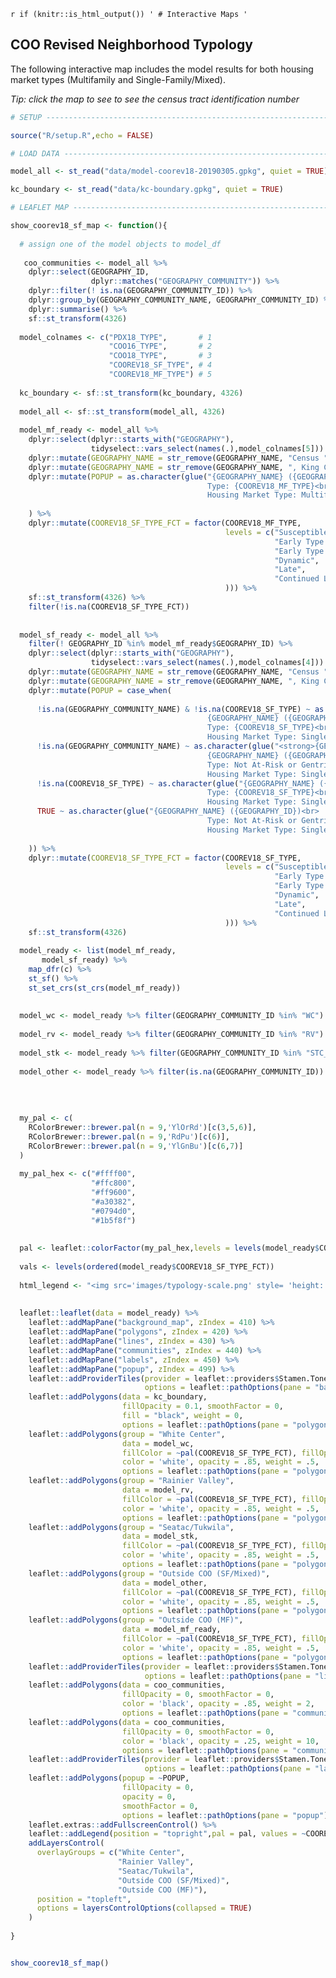 
`r if (knitr::is_html_output()) '
# Interactive Maps
'`

## COO Revised Neighborhood Typology {-}

The following interactive map includes the model results for both housing market types (Multifamily and Single-Family/Mixed).

_Tip: click the map to see to see the census tract identification number_

```r

# SETUP -------------------------------------------------------------------

source("R/setup.R",echo = FALSE)

# LOAD DATA ---------------------------------------------------------------

model_all <- st_read("data/model-coorev18-20190305.gpkg", quiet = TRUE) 

kc_boundary <- st_read("data/kc-boundary.gpkg", quiet = TRUE)

# LEAFLET MAP ---------------------------------------------------------------

show_coorev18_sf_map <- function(){ 
  
  # assign one of the model objects to model_df
  
   coo_communities <- model_all %>%
    dplyr::select(GEOGRAPHY_ID,
                  dplyr::matches("GEOGRAPHY_COMMUNITY")) %>%
    dplyr::filter(! is.na(GEOGRAPHY_COMMUNITY_ID)) %>%
    dplyr::group_by(GEOGRAPHY_COMMUNITY_NAME, GEOGRAPHY_COMMUNITY_ID) %>%
    dplyr::summarise() %>%
    sf::st_transform(4326)
  
  model_colnames <- c("PDX18_TYPE",       # 1
                      "COO16_TYPE",       # 2
                      "COO18_TYPE",       # 3
                      "COOREV18_SF_TYPE", # 4
                      "COOREV18_MF_TYPE") # 5
  
  kc_boundary <- sf::st_transform(kc_boundary, 4326)
  
  model_all <- sf::st_transform(model_all, 4326)
  
  model_mf_ready <- model_all %>%
    dplyr::select(dplyr::starts_with("GEOGRAPHY"),
                  tidyselect::vars_select(names(.),model_colnames[5])) %>%  
    dplyr::mutate(GEOGRAPHY_NAME = str_remove(GEOGRAPHY_NAME, "Census ")) %>% 
    dplyr::mutate(GEOGRAPHY_NAME = str_remove(GEOGRAPHY_NAME, ", King County, Washington")) %>% 
    dplyr::mutate(POPUP = as.character(glue("{GEOGRAPHY_NAME} ({GEOGRAPHY_ID})<br>
                                            Type: {COOREV18_MF_TYPE}<br>
                                            Housing Market Type: Multifamily"))
      
    ) %>% 
    dplyr::mutate(COOREV18_SF_TYPE_FCT = factor(COOREV18_MF_TYPE,
                                                levels = c("Susceptible",
                                                           "Early Type 1",
                                                           "Early Type 2",
                                                           "Dynamic",
                                                           "Late",
                                                           "Continued Loss"
                                                ))) %>% 
    sf::st_transform(4326) %>% 
    filter(!is.na(COOREV18_SF_TYPE_FCT))
  
  
  model_sf_ready <- model_all %>%
    filter(! GEOGRAPHY_ID %in% model_mf_ready$GEOGRAPHY_ID) %>% 
    dplyr::select(dplyr::starts_with("GEOGRAPHY"),
                  tidyselect::vars_select(names(.),model_colnames[4])) %>%  
    dplyr::mutate(GEOGRAPHY_NAME = str_remove(GEOGRAPHY_NAME, "Census ")) %>% 
    dplyr::mutate(GEOGRAPHY_NAME = str_remove(GEOGRAPHY_NAME, ", King County, Washington")) %>% 
    dplyr::mutate(POPUP = case_when(
      
      !is.na(GEOGRAPHY_COMMUNITY_NAME) & !is.na(COOREV18_SF_TYPE) ~ as.character(glue("<strong>{GEOGRAPHY_COMMUNITY_NAME}</strong>\n<hr>\n 
                                            {GEOGRAPHY_NAME} ({GEOGRAPHY_ID})<br>
                                            Type: {COOREV18_SF_TYPE}<br>
                                            Housing Market Type: Single-Family/Mixed")),
      !is.na(GEOGRAPHY_COMMUNITY_NAME) ~ as.character(glue("<strong>{GEOGRAPHY_COMMUNITY_NAME}</strong>\n<hr>\n 
                                            {GEOGRAPHY_NAME} ({GEOGRAPHY_ID})<br>
                                            Type: Not At-Risk or Gentrifying<br>
                                            Housing Market Type: Single-Family/Mixed")),
      !is.na(COOREV18_SF_TYPE) ~ as.character(glue("{GEOGRAPHY_NAME} ({GEOGRAPHY_ID})<br>
                                            Type: {COOREV18_SF_TYPE}<br>
                                            Housing Market Type: Single-Family/Mixed")),
      TRUE ~ as.character(glue("{GEOGRAPHY_NAME} ({GEOGRAPHY_ID})<br>
                                            Type: Not At-Risk or Gentrifying<br>
                                            Housing Market Type: Single-Family/Mixed")) 
      
    )) %>% 
    dplyr::mutate(COOREV18_SF_TYPE_FCT = factor(COOREV18_SF_TYPE,
                                                levels = c("Susceptible",
                                                           "Early Type 1",
                                                           "Early Type 2",
                                                           "Dynamic",
                                                           "Late",
                                                           "Continued Loss"
                                                ))) %>%   
    sf::st_transform(4326) 
  
  model_ready <- list(model_mf_ready,
       model_sf_ready) %>% 
    map_dfr(c) %>% 
    st_sf() %>% 
    st_set_crs(st_crs(model_mf_ready))
  
  
  model_wc <- model_ready %>% filter(GEOGRAPHY_COMMUNITY_ID %in% "WC")
  
  model_rv <- model_ready %>% filter(GEOGRAPHY_COMMUNITY_ID %in% "RV")
  
  model_stk <- model_ready %>% filter(GEOGRAPHY_COMMUNITY_ID %in% "STC_TUK")
  
  model_other <- model_ready %>% filter(is.na(GEOGRAPHY_COMMUNITY_ID))
  
  
  
  
  my_pal <- c(
    RColorBrewer::brewer.pal(n = 9,'YlOrRd')[c(3,5,6)],
    RColorBrewer::brewer.pal(n = 9,'RdPu')[c(6)],
    RColorBrewer::brewer.pal(n = 9,'YlGnBu')[c(6,7)]
  )
  
  my_pal_hex <- c("#ffff00",
                  "#ffc800",
                  "#ff9600",
                  "#a30382",
                  "#0794d0",
                  "#1b5f8f")
  
  
  pal <- leaflet::colorFactor(my_pal_hex,levels = levels(model_ready$COOREV18_SF_TYPE_FCT), ordered = TRUE,na.color = 'transparent')
  
  vals <- levels(ordered(model_ready$COOREV18_SF_TYPE_FCT))
  
  html_legend <- "<img src='images/typology-scale.png' style= 'height: 25px;'>"
  
  
  leaflet::leaflet(data = model_ready) %>%
    leaflet::addMapPane("background_map", zIndex = 410) %>%
    leaflet::addMapPane("polygons", zIndex = 420) %>%
    leaflet::addMapPane("lines", zIndex = 430) %>%
    leaflet::addMapPane("communities", zIndex = 440) %>%
    leaflet::addMapPane("labels", zIndex = 450) %>% 
    leaflet::addMapPane("popup", zIndex = 499) %>%
    leaflet::addProviderTiles(provider = leaflet::providers$Stamen.TonerLite,
                              options = leaflet::pathOptions(pane = "background_map")) %>%
    leaflet::addPolygons(data = kc_boundary,
                         fillOpacity = 0.1, smoothFactor = 0,
                         fill = "black", weight = 0,
                         options = leaflet::pathOptions(pane = "polygons")) %>%
    leaflet::addPolygons(group = "White Center",
                         data = model_wc,
                         fillColor = ~pal(COOREV18_SF_TYPE_FCT), fillOpacity = 1, smoothFactor = 0,
                         color = 'white', opacity = .85, weight = .5,
                         options = leaflet::pathOptions(pane = "polygons")) %>%
    leaflet::addPolygons(group = "Rainier Valley",
                         data = model_rv,
                         fillColor = ~pal(COOREV18_SF_TYPE_FCT), fillOpacity = 1, smoothFactor = 0,
                         color = 'white', opacity = .85, weight = .5,
                         options = leaflet::pathOptions(pane = "polygons")) %>%
    leaflet::addPolygons(group = "Seatac/Tukwila",
                         data = model_stk,
                         fillColor = ~pal(COOREV18_SF_TYPE_FCT), fillOpacity = 1, smoothFactor = 0,
                         color = 'white', opacity = .85, weight = .5,
                         options = leaflet::pathOptions(pane = "polygons")) %>%
    leaflet::addPolygons(group = "Outside COO (SF/Mixed)",
                         data = model_other,
                         fillColor = ~pal(COOREV18_SF_TYPE_FCT), fillOpacity = 1, smoothFactor = 0,
                         color = 'white', opacity = .85, weight = .5,
                         options = leaflet::pathOptions(pane = "polygons")) %>% 
    leaflet::addPolygons(group = "Outside COO (MF)",
                         data = model_mf_ready,
                         fillColor = ~pal(COOREV18_SF_TYPE_FCT), fillOpacity = 1, smoothFactor = 0,
                         color = 'white', opacity = .85, weight = .5,
                         options = leaflet::pathOptions(pane = "polygons")) %>% 
    leaflet::addProviderTiles(provider = leaflet::providers$Stamen.TonerLines,
                              options = leaflet::pathOptions(pane = "lines")) %>%
    leaflet::addPolygons(data = coo_communities,
                         fillOpacity = 0, smoothFactor = 0,
                         color = 'black', opacity = .85, weight = 2,
                         options = leaflet::pathOptions(pane = "communities")) %>%
    leaflet::addPolygons(data = coo_communities,
                         fillOpacity = 0, smoothFactor = 0,
                         color = 'black', opacity = .25, weight = 10,
                         options = leaflet::pathOptions(pane = "communities")) %>%
    leaflet::addProviderTiles(provider = leaflet::providers$Stamen.TonerLabels,
                              options = leaflet::pathOptions(pane = "labels")) %>%
    leaflet::addPolygons(popup = ~POPUP,
                         fillOpacity = 0,
                         opacity = 0,
                         smoothFactor = 0,
                         options = leaflet::pathOptions(pane = "popup")) %>%
    leaflet.extras::addFullscreenControl() %>%
    leaflet::addLegend(position = "topright",pal = pal, values = ~COOREV18_SF_TYPE_FCT, opacity = 1,title = "") %>% 
    addLayersControl( 
      overlayGroups = c("White Center", 
                        "Rainier Valley",
                        "Seatac/Tukwila",
                        "Outside COO (SF/Mixed)",
                        "Outside COO (MF)"),
      position = "topleft",
      options = layersControlOptions(collapsed = TRUE)
    )
  
}


show_coorev18_sf_map()
```